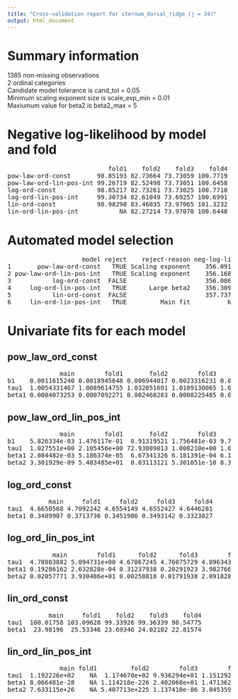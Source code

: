 ```yaml
---
title: "Cross-validation report for sternum_dorsal_ridge (j = 24)"
output: html_document
---
```

# Summary information
1385 non-missing observations  
2 ordinal categories  
Candidate model tolerance is cand_tol = 0.05  
Minimum scaling exponent size is scale_exp_min = 0.01  
Maxiumum value for beta2 is beta2_max = 5  

# Negative log-likelihood by model and fold
<pre>
                           fold1    fold2    fold3    fold4  
pow-law-ord-const       98.85193 82.73664 73.73059 100.7719  
pow-law-ord-lin-pos-int 99.26719 82.52498 73.73051 100.6458  
log-ord-const           98.85217 82.73261 73.73025 100.7710  
log-ord-lin-pos-int     99.30734 82.61049 73.69257 100.6991  
lin-ord-const           98.98298 83.46035 73.97065 101.3232  
lin-ord-lin-pos-int           NA 82.27214 73.97070 100.6448  
</pre>
# Automated model selection
<pre>
                    model reject    reject-reason neg-log-lik delta-neg-log-lik model-rank  
1       pow-law-ord-const   TRUE Scaling exponent    356.0910       0.004991081         NA  
2 pow-law-ord-lin-pos-int   TRUE Scaling exponent    356.1685       0.082469133         NA  
3           log-ord-const  FALSE                     356.0861       0.000000000          1  
4     log-ord-lin-pos-int   TRUE      Large beta2    356.3095       0.223485864         NA  
5           lin-ord-const  FALSE                     357.7372       1.651135784          2  
6     lin-ord-lin-pos-int   TRUE         Main fit          NA                NA         NA  
</pre>
# Univariate fits for each model
## pow_law_ord_const  
<pre>
              main        fold1       fold2        fold3        fold4  
b1    0.0011615240 0.0018945648 0.006944017 0.0023316231 0.0017502820  
tau1  1.0054331467 1.0089614755 1.032851691 1.0109130065 1.0081622846  
beta1 0.0004073253 0.0007092271 0.002468283 0.0008225485 0.0005858984  
</pre>
## pow_law_ord_lin_pos_int  
<pre>
              main        fold1       fold2        fold3        fold4  
b1    5.826334e-03 1.476117e-01  0.91319521 1.756481e-03 9.799643e-01  
tau1  1.027551e+00 2.105456e+00 72.93809013 1.008210e+00 1.048806e+02  
beta1 2.084482e-03 5.186374e-05  6.67341326 6.181391e-04 6.131582e-03  
beta2 3.301929e-09 5.483485e+01  0.03113121 5.301051e-10 8.302752e+01  
</pre>
## log_ord_const  
<pre>
           main     fold1     fold2     fold3     fold4  
tau1  4.6650568 4.7092242 4.6554149 4.6552427 4.6446281  
beta1 0.3489907 0.3713736 0.3451986 0.3493142 0.3323027  
</pre>
## log_ord_lin_pos_int  
<pre>
            main        fold1      fold2      fold3        fold4  
tau1  4.78803882 5.094731e+00 4.67867245 4.76075729 4.896343e+00  
beta1 0.19286162 2.632828e-04 0.31237938 0.20291923 3.982766e-08  
beta2 0.02057771 3.930486e+01 0.00258818 0.01791938 2.091828e+05  
</pre>
## lin_ord_const  
<pre>
           main     fold1    fold2    fold3    fold4  
tau1  100.01758 103.09628 99.33926 99.36339 98.54775  
beta1  23.98196  25.53346 23.69346 24.02102 22.81574  
</pre>
## lin_ord_lin_pos_int  
<pre>
              main fold1         fold2        fold3        fold4  
tau1  1.192226e+02    NA  1.174670e+02 9.936294e+01 1.151292e+02  
beta1 8.066481e-28    NA 1.114218e-226 2.402068e+01 1.471362e-13  
beta2 7.633115e+26    NA 5.407713e+225 1.137410e-86 3.845359e+12  
</pre>

